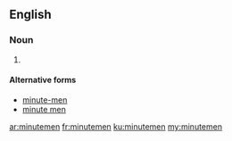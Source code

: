 {{also|minutemen|minute-men|minute men}}
==English==
===Noun===
{{head|en|plural}}
# {{plural of|minuteman|lang=en}}
====Alternative forms====
* [[minute-men]]
* [[minute men]]

[[ar:minutemen]]
[[fr:minutemen]]
[[ku:minutemen]]
[[my:minutemen]]
